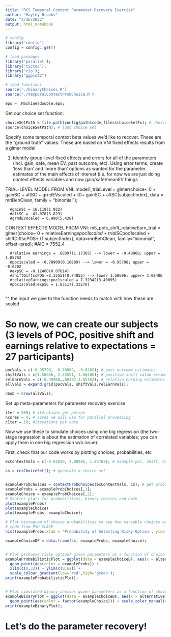 ```yaml
---
title: "RCS Temporal Context Parameter Recovery Exercise"
author: "Hayley Brooks"
date: "2/16/2022"
output: html_notebook
---
```



```r

# config
library('config')
config = config::get()

# load packages 
library('parallel');
library('tictoc');
library('rio');
library("ggplot2")

# load functions
source('./binaryChoices.R')
source('./temporalContextProbChoice.R')

eps = .Machine$double.eps;


```

Get our choice set function:
```r
choiceSetPath = file.path(config$path$code_files$choiceSetFx); # choice set path
source(choiceSetPath); # load choice set
```


Specify some temporal context beta values we'd like to recover. These are the "ground truth" values. These are based on VNI fixed effects results from a glmer model

1) Identify group-level fixed effects and errors for all of the parameters (incl. gain, safe, mean EV, past outcome, etc). Using error terms, create ‘less than’ and ‘more than’ options as wanted for the parameter estimates of the main effects of interest (i.e. for now we are just doing context effects variables and now gain/safe/meanEV things

TRIAL-LEVEL MODEL FROM VNI: model1_trialLevel = glmer(choice~ 0 + gainSC + altSC + grndEVscaled + (0+ gainSC + altSC|subjectIndex), data = mriBehClean, family = "binomial"); 

      #gainSC = 16.118(1.922) 
      #altSC = -41.078(3.823)
      #grndEVscaled = 6.990(5.438)

CONTEXT EFFECTS MODEL FROM VNI: m5_potc_shift_relativeEarn_trial = glmer(choice~ 0 + relativeEarnings*poc1scaled + trialSC*poc1scaled + shiftDiffscPOS+ (1|subjectIndex), data=mriBehClean, family="binomial", offset=pred); #AIC = 7552.4

      #relative earnings = .68397(1.17365) --> lower = -0.48968; upper = 1.85762
      #poc1scaled = -0.78909(0.16889) --> lower = -0.95798; upper = -0.6202
      #expSC = -0.12468(0.07814)
      #shiftDiffscPOS =2.33551(0.74855) --> lower 1.58696; upper= 3.08406
      #relativeEarnings:poc1scaled = 7.32342(3.40095)
      #poc1scaled:expSC = 1.83117(.33270)
      
^^ the input we give to the function needs to match with how these are scaled

# So now, we can create our subjects (3 levels of POC, positive shift and earnings relative to expectations = 27 participants)

```r
pocVals = c(-0.95798, -0.78909, -0.6202); # past outcome estimates
shiftVals = c(1.58696, 2.33551, 3.08406); # positive shift value estimates
relEarnVals = c(-0.48968,.68397,1.85762); # relative earning estimates
allVals = expand.grid(pocVals, shiftVals,relEarnVals);

nSub = nrow(allVals);

```


Set up meta-parameters for parameter recovery exercise
```r
iter = 500; # iterations per person
ncores = 4; # cores we will use for parallel processing 
cIter = 10; #iterations per core
```


Now we use these to simulate choices using one big regression (the two-stage regression is about the estimation of correlated variables; you can apply them in one big regression w/o issue).

First, check that our code works by plotting choices, probabilities, etc
```r
exContextVals = c(-0.62020, 3.08406, 1.85762); # example poc, shift, and relative earning betas

cs = rcsChoiceSet(); # generate a choice set


exampleProbChoices = contextProbChoices(exContextVals, cs); # get probabilities and binary choices
exampleProbs = exampleProbChoices[,1];
exampleChoice = exampleProbChoices[,2];
# Scatter plots for probabilities, binary choices and both
plot(exampleProbs)
plot(exampleChoice)
plot(exampleProbs, exampleChoice); 

# Plot histogram of choice probabilities to see how variable choices are predicted to be.
# code from PSH CLASE
hist(exampleProbs,xlab = 'Probability of Selecting Risky Option', ylab = 'Count of this probability', main = 'Distribution of choice probabilities given parameters'); 

exampleChoiceDF = data.frame(cs, exampleProbs, exampleChoice);


# Plot p(choose risky option) given parameters as a function of choice values (code based on PSH CLASE)
exampleProbabilisticPlot = ggplot(data = exampleChoiceDF, aes(x = alternative, y = riskyGain)) + 
  geom_point(aes(color = exampleProbs)) + 
  xlim(c(0,32)) + ylim(c(0,62)) + 
  scale_colour_gradient(low='red',high='green');
print(exampleProbabilisticPlot);


# Plot simulated binary choices given parameters as a function of choice values (also based on PSH CLASE code)
exampleBinaryPlot = ggplot(data = exampleChoiceDF, aes(x = alternative, y = riskyGain)) + 
  geom_point(aes(color = factor(exampleChoice))) + scale_color_manual(values = c('#ff0000','#00ff44'));
print(exampleBinaryPlot);

```


# Let's do the parameter recovery!

```r

```




